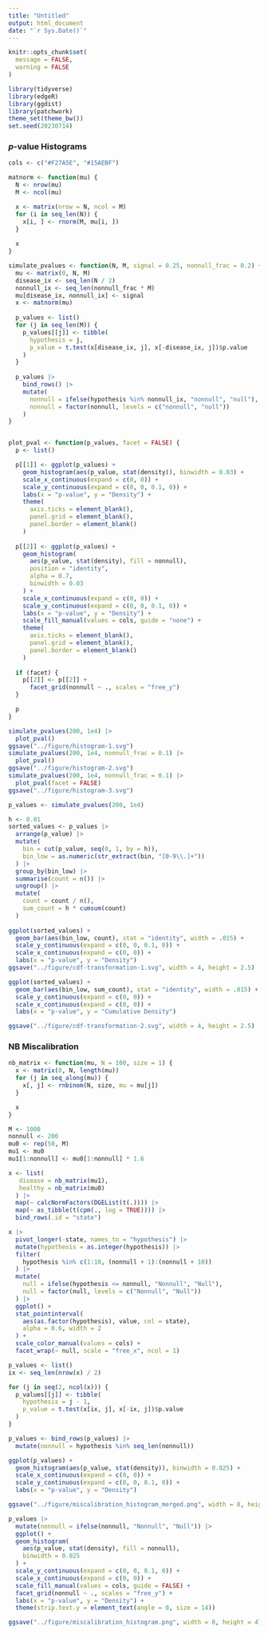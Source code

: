 ```yaml
---
title: "Untitled"
output: html_document
date: "`r Sys.Date()`"
---
```

```r
knitr::opts_chunk$set(
  message = FALSE,
  warning = FALSE
)
```

```r
library(tidyverse)
library(edgeR)
library(ggdist)
library(patchwork)
theme_set(theme_bw())
set.seed(20230714)
```

### $p$-value Histograms
```r
cols <- c("#F27A5E", "#15AEBF")

matnorm <- function(mu) {
  N <- nrow(mu)
  M <- ncol(mu)

  x <- matrix(nrow = N, ncol = M)
  for (i in seq_len(N)) {
    x[i, ] <- rnorm(M, mu[i, ])
  }
  
  x
}

simulate_pvalues <- function(N, M, signal = 0.25, nonnull_frac = 0.2) {
  mu <- matrix(0, N, M)
  disease_ix <- seq_len(N / 2)
  nonnull_ix <- seq_len(nonnull_frac * M)
  mu[disease_ix, nonnull_ix] <- signal
  x <- matnorm(mu)
  
  p_values <- list()
  for (j in seq_len(M)) {
    p_values[[j]] <- tibble(
      hypothesis = j,
      p_value = t.test(x[disease_ix, j], x[-disease_ix, j])$p.value
    )
  }
  
  p_values |>
    bind_rows() |>
    mutate(
      nonnull = ifelse(hypothesis %in% nonnull_ix, "nonnull", "null"),
      nonnull = factor(nonnull, levels = c("nonnull", "null"))
    )
}


plot_pval <- function(p_values, facet = FALSE) {
  p <- list()

  p[[1]] <- ggplot(p_values) +
    geom_histogram(aes(p_value, stat(density)), binwidth = 0.03) +
    scale_x_continuous(expand = c(0, 0)) +
    scale_y_continuous(expand = c(0, 0, 0.1, 0)) +
    labs(x = "p-value", y = "Density") +
    theme(
      axis.ticks = element_blank(),
      panel.grid = element_blank(),
      panel.border = element_blank()
    )
  
  p[[2]] <- ggplot(p_values) +
    geom_histogram(
      aes(p_value, stat(density), fill = nonnull), 
      position = "identity",
      alpha = 0.7,
      binwidth = 0.03
    ) +
    scale_x_continuous(expand = c(0, 0)) +
    scale_y_continuous(expand = c(0, 0, 0.1, 0)) +
    labs(x = "p-value", y = "Density") +
    scale_fill_manual(values = cols, guide = "none") +
    theme(
      axis.ticks = element_blank(),
      panel.grid = element_blank(),
      panel.border = element_blank()
    )
  
  if (facet) {
    p[[2]] <- p[[2]] + 
      facet_grid(nonnull ~ ., scales = "free_y")
  }

  p
}

simulate_pvalues(200, 1e4) |>
  plot_pval()
ggsave("../figure/histogram-1.svg")
simulate_pvalues(200, 1e4, nonnull_frac = 0.1) |>
  plot_pval()
ggsave("../figure/histogram-2.svg")
simulate_pvalues(200, 1e4, nonnull_frac = 0.1) |>
  plot_pval(facet = FALSE)
ggsave("../figure/histogram-3.svg")
```
```r
p_values <- simulate_pvalues(200, 1e4)

h <- 0.01
sorted_values <- p_values |>
  arrange(p_value) |>
  mutate(
    bin = cut(p_value, seq(0, 1, by = h)),
    bin_low = as.numeric(str_extract(bin, "[0-9\\.]+"))
  ) |>
  group_by(bin_low) |>
  summarise(count = n()) |>
  ungroup() |>
  mutate(
    count = count / n(),
    sum_count = h * cumsum(count)
  )
  
ggplot(sorted_values) +
  geom_bar(aes(bin_low, count), stat = "identity", width = .015) +
  scale_y_continuous(expand = c(0, 0, 0.1, 0)) +
  scale_x_continuous(expand = c(0, 0)) +
  labs(x = "p-value", y = "Density")
ggsave("../figure/cdf-transformation-1.svg", width = 4, height = 2.5)

ggplot(sorted_values) +
  geom_bar(aes(bin_low, sum_count), stat = "identity", width = .015) +
  scale_y_continuous(expand = c(0, 0)) +
  scale_x_continuous(expand = c(0, 0)) +
  labs(x = "p-value", y = "Cumulative Density")

ggsave("../figure/cdf-transformation-2.svg", width = 4, height = 2.5)
```

### NB Miscalibration

```r
nb_matrix <- function(mu, N = 100, size = 1) {
  x <- matrix(0, N, length(mu))
  for (j in seq_along(mu)) {
    x[, j] <- rnbinom(N, size, mu = mu[j])
  }

  x
}
```

```r
M <- 1000
nonnull <- 200
mu0 <- rep(50, M)
mu1 <- mu0
mu1[1:nonnull] <- mu0[1:nonnull] * 1.6

x <- list(
   disease = nb_matrix(mu1),
   healthy = nb_matrix(mu0) 
  ) |>
  map(~ calcNormFactors(DGEList(t(.)))) |>
  map(~ as_tibble(t(cpm(., log = TRUE)))) |>
  bind_rows(.id = "state")
```

```r
x |>
  pivot_longer(-state, names_to = "hypothesis") |>
  mutate(hypothesis = as.integer(hypothesis)) |>
  filter(
    hypothesis %in% c(1:10, (nonnull + 1):(nonnull + 10))
  ) |>
  mutate(
    null = ifelse(hypothesis <= nonnull, "Nonnull", "Null"),
    null = factor(null, levels = c("Nonnull", "Null"))
  ) |>
  ggplot() +
  stat_pointinterval(
    aes(as.factor(hypothesis), value, col = state),
    alpha = 0.6, width = 2
  ) +
  scale_color_manual(values = cols) +
  facet_wrap(~ null, scale = "free_x", ncol = 1)
```


```r
p_values <- list()
ix <- seq_len(nrow(x) / 2)

for (j in seq(2, ncol(x))) {
  p_values[[j]] <- tibble(
    hypothesis = j - 1,
    p_value = t.test(x[ix, j], x[-ix, j])$p.value
  )
}

p_values <- bind_rows(p_values) |>
  mutate(nonnull = hypothesis %in% seq_len(nonnull))

ggplot(p_values) +
  geom_histogram(aes(p_value, stat(density)), binwidth = 0.025) +
  scale_x_continuous(expand = c(0, 0)) +
  scale_y_continuous(expand = c(0, 0, 0.1, 0)) +
  labs(x = "p-value", y = "Density")

ggsave("../figure/miscalibration_histogram_merged.png", width = 8, height = 4)

p_values |>
  mutate(nonnull = ifelse(nonnull, "Nonnull", "Null")) |>
  ggplot() +
  geom_histogram(
    aes(p_value, stat(density), fill = nonnull),
    binwidth = 0.025
  ) +
  scale_y_continuous(expand = c(0, 0, 0.1, 0)) +
  scale_x_continuous(expand = c(0, 0)) +
  scale_fill_manual(values = cols, guide = FALSE) +
  facet_grid(nonnull ~ ., scales = "free_y") +
  labs(x = "p-value", y = "Density") +
  theme(strip.text.y = element_text(angle = 0, size = 14))

ggsave("../figure/miscalibration_histogram.png", width = 8, height = 4)
```

<!-- ### Context -->

<!-- ```{r} -->
<!-- N <- c(100, 200) # the numbers of SNPs and histone markers, respectively -->
<!-- snps <- matrix(N[1], 0) -->

<!-- for (n in seq_len(N[1])) { -->
<!-- } -->
<!-- ``` -->





